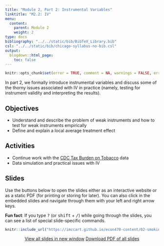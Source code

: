 ```yaml
---
title: "Module 2, Part 2: Instrumental Variables"
linktitle: "M2.2: IV"
menu:
  content:
    parent: Module 2
    weight: 2
type: docs
bibliography: "../../static/bib/BibTeX_Library.bib"
csl: "../../static/bib/chicago-syllabus-no-bib.csl"
output:
  blogdown::html_page:
    toc: false
---
```


```r
knitr::opts_chunk$set(error = TRUE, comment = NA, warnings = FALSE, errors = FALSE, messages = FALSE, tidy = FALSE, echo = FALSE)
```

In part 2, we formally introduce instrumental variables and discuss some of the thorny issues associated with IV in practice (namely, testing for instrument validity and interpreting the results).


## Objectives
- Understand and describe the problem of weak instruments and how to test for weak instruments empirically
- Define and explain a local average treatment effect


## Activities 
- Continue work with the [CDC Tax Burden on Tobacco](https://github.com/imccart/CDC-Tobacco) data
- Data simulation and practical issues with IV


## Slides
Use the buttons below to open the slides either as an interactive website or as a static PDF (for printing or storing for later). You can also click in the embedded slides and navigate through them with your left and right arrow keys.

:::fyi
**Fun fact**: If you type <kbd>?</kbd> (or <kbd>shift</kbd> + <kbd>/</kbd>) while going through the slides, you can see a list of special slide-specific commands.
:::


<center>

```r
knitr::include_url("https://imccart.github.io/econ470-content/02-smoking/02-smoking2.html")
```


<p><a class="btn btn-primary btn-lg" target="_blank" href="https://imccart.github.io/econ470-content/02-smoking/02-smoking2.html"><i class="fas fa-external-link-alt"></i> View all slides in new window</a> <a class="btn btn-primary btn-lg" target="_blank" href="https://imccart.github.io/econ470-content/02-smoking/02-smoking2.pdf" role="button"><i class="far fa-file-pdf"></i> Download PDF of all slides</a></p>

</center>

